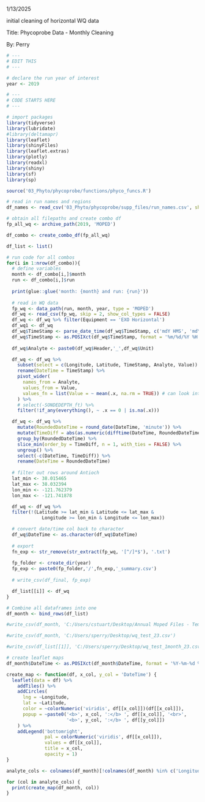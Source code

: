 1/13/2025

initial cleaning of horizontal WQ data

Title: Phycoprobe Data - Monthly Cleaning

By: Perry

```r
# ---
# EDIT THIS
# ---

# declare the run year of interest  
year <- 2019
```

```r
# ---
# CODE STARTS HERE
# ---

# import packages
library(tidyverse)
library(lubridate)
#library(deltamapr)
library(leaflet)
library(shinyFiles)
library(leaflet.extras)
library(plotly)
library(readxl)
library(shiny)
library(sf)
library(sp)

source('03_Phyto/phycoprobe/functions/phyco_funcs.R')

# read in run names and regions
df_names <- read_csv('03_Phyto/phycoprobe/supp_files/run_names.csv', show_col_types = FALSE)

# obtain all filepaths and create combo df
fp_all_wq <- archive_path(2019, 'MOPED')

df_combo <- create_combo_df(fp_all_wq)

df_list <- list()

# run code for all combos
for(i in 1:nrow(df_combo)){
  # define variables
  month <- df_combo[i,]$month
  run <- df_combo[i,]$run
  
  print(glue::glue('month: {month} and run: {run}'))
  
  # read in WQ data
  fp_wq <- data_path(run, month, year, type = 'MOPED')
  df_wq <- read_csv(fp_wq, skip = 2, show_col_types = FALSE)
  df_wq <- df_wq %>% filter(Equipment == 'EXO Horizontal')
  df_wq1 <- df_wq
  df_wq$TimeStamp <- parse_date_time(df_wq$TimeStamp, c('mdY HMS', 'mdY HM'))
  df_wq$TimeStamp <- as.POSIXct(df_wq$TimeStamp, format = '%m/%d/%Y %H:%M:%S')
  
  df_wq$Analyte <- paste0(df_wq$Header,'_',df_wq$Unit)

  df_wq <- df_wq %>%
    subset(select = c(Longitude, Latitude, TimeStamp, Analyte, Value)) %>%
    rename(DateTime = TimeStamp) %>%
    pivot_wider(
      names_from = Analyte,
      values_from = Value,
      values_fn = list(Value = ~ mean(.x, na.rm = TRUE)) # can look into this more
    ) %>%
    # select(-SONDEDEPTH_ft) %>%
    filter(!if_any(everything(), ~ .x == 0 | is.na(.x)))

  df_wq <- df_wq %>%
    mutate(RoundedDateTime = round_date(DateTime, 'minute')) %>%
    mutate(TimeDiff = abs(as.numeric(difftime(DateTime, RoundedDateTime, units = 'secs')))) %>%
    group_by(RoundedDateTime) %>%
    slice_min(order_by = TimeDiff, n = 1, with_ties = FALSE) %>%
    ungroup() %>%
    select(-c(DateTime, TimeDiff)) %>%
    rename(DateTime = RoundedDateTime)
  
  # filter out rows around Antioch
  lat_min <- 38.015465
  lat_max <- 38.032394
  lon_min <- -121.762379
  lon_max <- -121.741878

  df_wq <- df_wq %>%
  filter(!(Latitude >= lat_min & Latitude <= lat_max &
             Longitude >= lon_min & Longitude <= lon_max))

  # convert date/time col back to character
  df_wq$DateTime <- as.character(df_wq$DateTime)
  
  # export
  fn_exp <- str_remove(str_extract(fp_wq, '[^/]*$'), '.txt')
  
  fp_folder <- create_dir(year)
  fp_exp <- paste0(fp_folder,'/',fn_exp,'_summary.csv')
  
  # write_csv(df_final, fp_exp)

  df_list[[i]] <- df_wq
}

# Combine all dataframes into one
df_month <- bind_rows(df_list)

#write_csv(df_month, 'C:/Users/cstuart/Desktop/Annual Moped Files - Temp/MOPED_2019_combined_Jul-Dec.csv')

#write_csv(df_month, 'C:/Users/sperry/Desktop/wq_test_23.csv')

#write_csv(df_list[[1]], 'C:/Users/sperry/Desktop/wq_test_1month_23.csv')

```

```r
# create leaflet maps
df_month$DateTime <- as.POSIXct(df_month$DateTime, format = '%Y-%m-%d %H:%M:%S')

create_map <- function(df, x_col, y_col = 'DateTime') {
  leaflet(data = df) %>%
    addTiles() %>%
    addCircles(
      lng = ~Longitude, 
      lat = ~Latitude,
      color = ~colorNumeric('viridis', df[[x_col]])(df[[x_col]]),
      popup = ~paste0('<b>', x_col, ':</b> ', df[[x_col]], '<br>',
                      '<b>', y_col, ':</b> ', df[[y_col]])
    ) %>%
    addLegend('bottomright', 
              pal = colorNumeric('viridis', df[[x_col]]), 
              values = df[[x_col]],
              title = x_col,
              opacity = 1)
}

analyte_cols <- colnames(df_month)[!colnames(df_month) %in% c('Longitude', 'Latitude', 'DateTime')]

for (col in analyte_cols) {
  print(create_map(df_month, col))
}
```




